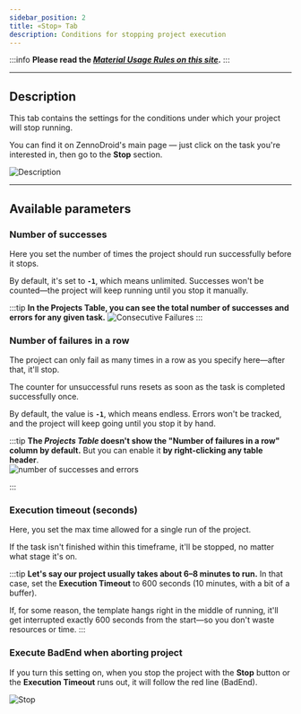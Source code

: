 ```yaml
---
sidebar_position: 2
title: «Stop» Tab
description: Conditions for stopping project execution
---
```


:::info **Please read the [*Material Usage Rules on this site*](../Disclaimer).**
:::
_______________________________________________  
## Description
This tab contains the settings for the conditions under which your project will stop running.

You can find it on ZennoDroid's main page — just click on the task you're interested in, then go to the **Stop** section.

![Description](./assets/Stopping/Stopping_pic1.png)
_______________________________________________
## Available parameters
### Number of successes
Here you set the number of times the project should run successfully before it stops.

By default, it's set to **`-1`**, which means unlimited. Successes won't be counted—the project will keep running until you stop it manually.

:::tip **In the Projects Table, you can see the total number of successes and errors for any given task.**
![Consecutive Failures](./assets/Stopping/Stopping_pic2.png)
:::
### Number of failures in a row
The project can only fail as many times in a row as you specify here—after that, it'll stop.

The counter for unsuccessful runs resets as soon as the task is completed successfully once.

By default, the value is **`-1`**, which means endless. Errors won't be tracked, and the project will keep going until you stop it by hand.

:::tip **The *Projects Table* doesn't show the "Number of failures in a row" column by default.**
But you can enable it **by right-clicking any table header**.  
![number of successes and errors](./assets/Stopping/Stopping_pic3.png)

:::

### Execution timeout (seconds)
Here, you set the max time allowed for a single run of the project.

If the task isn't finished within this timeframe, it'll be stopped, no matter what stage it's on.

:::tip **Let's say our project usually takes about 6–8 minutes to run.**
In that case, set the **Execution Timeout** to 600 seconds (10 minutes, with a bit of a buffer).

If, for some reason, the template hangs right in the middle of running, it'll get interrupted exactly 600 seconds from the start—so you don't waste resources or time.
:::

### Execute BadEnd when aborting project
If you turn this setting on, when you stop the project with the **Stop** button or the **Execution Timeout** runs out, it will follow the red line (BadEnd).

![Stop](./assets/Stopping/Stopping_pic4.png)